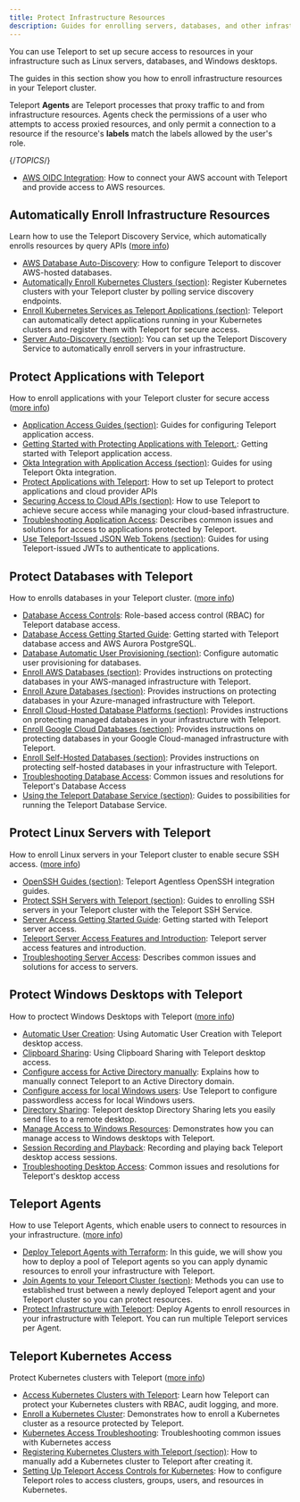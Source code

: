 ```yaml
---
title: Protect Infrastructure Resources
description: Guides for enrolling servers, databases, and other infrastructure resources with Teleport so you can set up secure access.
---
```


You can use Teleport to set up secure access to resources in your infrastructure
such as Linux servers, databases, and Windows desktops. 

The guides in this section show you how to enroll infrastructure resources in
your Teleport cluster.

Teleport **Agents** are Teleport processes that proxy traffic to and from
infrastructure resources.  Agents check the permissions of a user who attempts
to access proxied resources, and only permit a connection to a resource if the
resource's **labels** match the labels allowed by the user's role.

{/*TOPICS*/}

- [AWS OIDC Integration](protect-resources/awsoidc-integration.mdx): How to connect your AWS account with Teleport and provide access to AWS resources.

## Automatically Enroll Infrastructure Resources

Learn how to use the Teleport Discovery Service, which automatically enrolls resources by query APIs ([more info](protect-resources/auto-discovery.mdx))

- [AWS Database Auto-Discovery](protect-resources/auto-discovery/databases.mdx): How to configure Teleport to discover AWS-hosted databases.
- [Automatically Enroll Kubernetes Clusters (section)](protect-resources/auto-discovery/kubernetes.mdx): Register Kubernetes clusters with your Teleport cluster by polling service discovery endpoints.
- [Enroll Kubernetes Services as Teleport Applications (section)](protect-resources/auto-discovery/kubernetes-applications.mdx): Teleport can automatically detect applications running in your Kubernetes clusters and register them with Teleport for secure access.
- [Server Auto-Discovery (section)](protect-resources/auto-discovery/servers.mdx): You can set up the Teleport Discovery Service to automatically enroll servers in your infrastructure.

## Protect Applications with Teleport

How to enroll applications with your Teleport cluster for secure access ([more info](protect-resources/application-access.mdx))

- [Application Access Guides (section)](protect-resources/application-access/guides.mdx): Guides for configuring Teleport application access.
- [Getting Started with Protecting Applications with Teleport.](protect-resources/application-access/getting-started.mdx): Getting started with Teleport application access.
- [Okta Integration with Application Access (section)](protect-resources/application-access/okta.mdx): Guides for using Teleport Okta integration.
- [Protect Applications with Teleport](protect-resources/application-access/introduction.mdx): How to set up Teleport to protect applications and cloud provider APIs
- [Securing Access to Cloud APIs (section)](protect-resources/application-access/cloud-apis.mdx): How to use Teleport to achieve secure access while managing your cloud-based infrastructure.
- [Troubleshooting Application Access](protect-resources/application-access/troubleshooting-apps.mdx): Describes common issues and solutions for access to applications protected by Teleport.
- [Use Teleport-Issued JSON Web Tokens (section)](protect-resources/application-access/jwt.mdx): Guides for using Teleport-issued JWTs to authenticate to applications.

## Protect Databases with Teleport

How to enrolls databases in your Teleport cluster. ([more info](protect-resources/database-access.mdx))

- [Database Access Controls](protect-resources/database-access/rbac.mdx): Role-based access control (RBAC) for Teleport database access.
- [Database Access Getting Started Guide](protect-resources/database-access/getting-started.mdx): Getting started with Teleport database access and AWS Aurora PostgreSQL.
- [Database Automatic User Provisioning (section)](protect-resources/database-access/auto-user-provisioning.mdx): Configure automatic user provisioning for databases.
- [Enroll AWS Databases (section)](protect-resources/database-access/enroll-aws-databases.mdx): Provides instructions on protecting databases in your AWS-managed infrastructure with Teleport.
- [Enroll Azure Databases (section)](protect-resources/database-access/enroll-azure-databases.mdx): Provides instructions on protecting databases in your Azure-managed infrastructure with Teleport.
- [Enroll Cloud-Hosted Database Platforms (section)](protect-resources/database-access/enroll-managed-databases.mdx): Provides instructions on protecting managed databases in your infrastructure with Teleport.
- [Enroll Google Cloud Databases (section)](protect-resources/database-access/enroll-google-cloud-databases.mdx): Provides instructions on protecting databases in your Google Cloud-managed infrastructure with Teleport.
- [Enroll Self-Hosted Databases (section)](protect-resources/database-access/enroll-self-hosted-databases.mdx): Provides instructions on protecting self-hosted databases in your infrastructure with Teleport.
- [Troubleshooting Database Access](protect-resources/database-access/troubleshooting.mdx): Common issues and resolutions for Teleport's Database Access
- [Using the Teleport Database Service (section)](protect-resources/database-access/guides.mdx): Guides to possibilities for running the Teleport Database Service.

## Protect Linux Servers with Teleport

How to enroll Linux servers in your Teleport cluster to enable secure SSH access. ([more info](protect-resources/server-access.mdx))

- [OpenSSH Guides (section)](protect-resources/server-access/openssh.mdx): Teleport Agentless OpenSSH integration guides.
- [Protect SSH Servers with Teleport (section)](protect-resources/server-access/guides.mdx): Guides to enrolling SSH servers in your Teleport cluster with the Teleport SSH Service.
- [Server Access Getting Started Guide](protect-resources/server-access/getting-started.mdx): Getting started with Teleport server access.
- [Teleport Server Access Features and Introduction](protect-resources/server-access/introduction.mdx): Teleport server access features and introduction.
- [Troubleshooting Server Access](protect-resources/server-access/troubleshooting-server.mdx): Describes common issues and solutions for access to servers.

## Protect Windows Desktops with Teleport

How to proctect Windows Desktops with Teleport ([more info](protect-resources/desktop-access.mdx))

- [Automatic User Creation](protect-resources/desktop-access/user-creation.mdx): Using Automatic User Creation with Teleport desktop access.
- [Clipboard Sharing](protect-resources/desktop-access/clipboard.mdx): Using Clipboard Sharing with Teleport desktop access.
- [Configure access for Active Directory manually](protect-resources/desktop-access/active-directory-manual.mdx): Explains how to manually connect Teleport to an Active Directory domain.
- [Configure access for local Windows users](protect-resources/desktop-access/getting-started.mdx): Use Teleport to configure passwordless access for local Windows users.
- [Directory Sharing](protect-resources/desktop-access/directory-sharing.mdx): Teleport desktop Directory Sharing lets you easily send files to a remote desktop.
- [Manage Access to Windows Resources](protect-resources/desktop-access/introduction.mdx): Demonstrates how you can manage access to Windows desktops with Teleport.
- [Session Recording and Playback](protect-resources/desktop-access/sessions.mdx): Recording and playing back Teleport desktop access sessions.
- [Troubleshooting Desktop Access](protect-resources/desktop-access/troubleshooting.mdx): Common issues and resolutions for Teleport's desktop access

## Teleport Agents

How to use Teleport Agents, which enable users to connect to resources in your infrastructure. ([more info](protect-resources/agents.mdx))

- [Deploy Teleport Agents with Terraform](protect-resources/agents/deploy-agents-terraform.mdx): In this guide, we will show you how to deploy a pool of Teleport agents so you can apply dynamic resources to enroll your infrastructure with Teleport.
- [Join Agents to your Teleport Cluster (section)](protect-resources/agents/join-services-to-your-cluster.mdx): Methods you can use to established trust between a newly deployed Teleport agent and your Teleport cluster so you can protect resources.
- [Protect Infrastructure with Teleport](protect-resources/agents/introduction.mdx): Deploy Agents to enroll resources in your infrastructure with Teleport. You can run multiple Teleport services per Agent.

## Teleport Kubernetes Access

Protect Kubernetes clusters with Teleport ([more info](protect-resources/kubernetes-access.mdx))

- [Access Kubernetes Clusters with Teleport](protect-resources/kubernetes-access/introduction.mdx): Learn how Teleport can protect your Kubernetes clusters with RBAC, audit logging, and more.
- [Enroll a Kubernetes Cluster](protect-resources/kubernetes-access/getting-started.mdx): Demonstrates how to enroll a Kubernetes cluster as a resource protected by Teleport.
- [Kubernetes Access Troubleshooting](protect-resources/kubernetes-access/troubleshooting.mdx): Troubleshooting common issues with Kubernetes access
- [Registering Kubernetes Clusters with Teleport (section)](protect-resources/kubernetes-access/register-clusters.mdx): How to manually add a Kubernetes cluster to Teleport after creating it.
- [Setting Up Teleport Access Controls for Kubernetes](protect-resources/kubernetes-access/manage-access.mdx): How to configure Teleport roles to access clusters, groups, users, and resources in Kubernetes.
